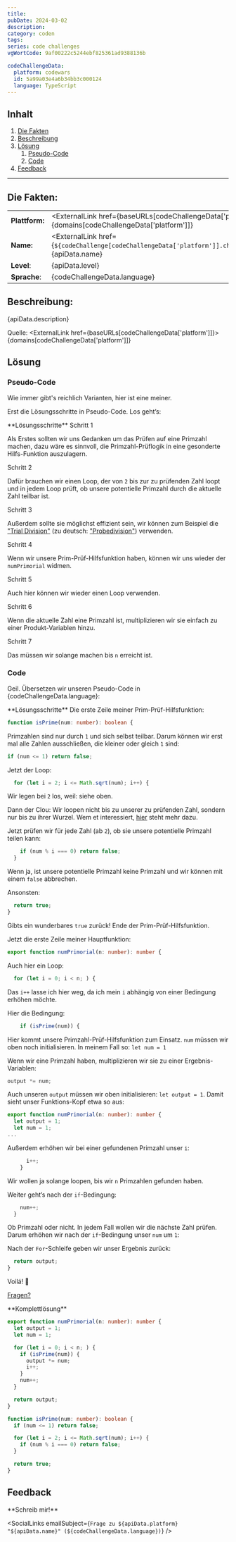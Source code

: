 ```yaml
---
title:
pubDate: 2024-03-02
description:
category: coden
tags:
series: code challenges
vgWortCode: 9af00222c5244ebf825361ad9388136b

codeChallengeData:
  platform: codewars
  id: 5a99a03e4a6b34bb3c000124
  language: TypeScript
---
```


## Inhalt

1. [Die Fakten](#)
1. [Beschreibung](#)
1. [Lösung](#)
   1. [Pseudo-Code](#)
   1. [Code](#)
1. [Feedback](#)

---

## Die Fakten:

|                |                                                                                                                                            |
| -------------- | ------------------------------------------------------------------------------------------------------------------------------------------ |
| **Plattform:** | <ExternalLink href={baseURLs[codeChallengeData['platform']]}>{domains[codeChallengeData['platform']]}</ExternalLink>                       |
| **Name:**      | <ExternalLink href={`${codeChallenge[codeChallengeData['platform']].challenge.url}/${codeChallengeData.id}`}>{apiData.name}</ExternalLink> |
| **Level**:     | {apiData.level}                                                                                                                            |
| **Sprache**:   | {codeChallengeData.language}                                                                                                               |

## Beschreibung:

<FetchedMarkdown>{apiData.description}</FetchedMarkdown>

Quelle: <ExternalLink href={baseURLs[codeChallengeData['platform']]}>{domains[codeChallengeData['platform']]}</ExternalLink>

## Lösung

### Pseudo-Code

Wie immer gibt's reichlich Varianten, hier ist eine meiner.

Erst die Lösungsschritte in Pseudo-Code. Los geht’s:

<Accordion>
**Lösungsschritte**

<Accordion>
Schritt 1

Als Erstes sollten wir uns Gedanken um das Prüfen auf eine Primzahl machen, dazu wäre es sinnvoll, die Primzahl-Prüflogik in eine gesonderte Hilfs-Funktion auszulagern.

</Accordion>
<Accordion>
Schritt 2

Dafür brauchen wir einen Loop, der von `2` bis zur zu prüfenden Zahl loopt und in jedem Loop prüft, ob unsere potentielle Primzahl durch die aktuelle Zahl teilbar ist.

</Accordion>
<Accordion>
Schritt 3

Außerdem sollte sie möglichst effizient sein, wir können zum Beispiel die ["Trial Division"](https://en.wikipedia.org/wiki/Trial_division) (zu deutsch: ["Probedivision"](https://de.wikipedia.org/wiki/Probedivision)) verwenden.

</Accordion>
<Accordion>
Schritt 4

Wenn wir unsere Prim-Prüf-Hilfsfunktion haben, können wir uns wieder der `numPrimorial` widmen.

</Accordion>
<Accordion>
Schritt 5

Auch hier können wir wieder einen Loop verwenden.

</Accordion>
<Accordion>
Schritt 6

Wenn die aktuelle Zahl eine Primzahl ist, multiplizieren wir sie einfach zu einer Produkt-Variablen hinzu.

</Accordion>
<Accordion>
Schritt 7

Das müssen wir solange machen bis `n` erreicht ist.

</Accordion>
</Accordion>

### Code

Geil. Übersetzen wir unseren Pseudo-Code in {codeChallengeData.language}:

<Accordion>
**Lösungsschritte**

<Accordion>
Die erste Zeile meiner Prim-Prüf-Hilfsfunktion:

```ts
function isPrime(num: number): boolean {
```

</Accordion>
<Accordion>

Primzahlen sind nur durch `1` und sich selbst teilbar. Darum können wir erst mal alle Zahlen ausschließen, die kleiner oder gleich `1` sind:

```ts
if (num <= 1) return false;
```

</Accordion>
<Accordion>

Jetzt der Loop:

```ts
  for (let i = 2; i <= Math.sqrt(num); i++) {
```

Wir legen bei `2` los, weil: siehe oben.

Dann der Clou: Wir loopen nicht bis zu unserer zu prüfenden Zahl, sondern nur bis zu ihrer Wurzel. Wem et interessiert, [hier](https://de.wikipedia.org/wiki/Probedivision) steht mehr dazu.

</Accordion>
<Accordion>

Jetzt prüfen wir für jede Zahl (ab `2`), ob sie unsere potentielle Primzahl teilen kann:

```ts
    if (num % i === 0) return false;
  }
```

Wenn ja, ist unsere potentielle Primzahl keine Primzahl und wir können mit einem `false` abbrechen.

</Accordion>
<Accordion>

Ansonsten:

```ts
  return true;
}
```

Gibts ein wunderbares `true` zurück! Ende der Prim-Prüf-Hilfsfunktion.

</Accordion>
<Accordion>

Jetzt die erste Zeile meiner Hauptfunktion:

```ts
export function numPrimorial(n: number): number {
```

</Accordion>
<Accordion>

Auch hier ein Loop:

```ts
  for (let i = 0; i < n; ) {
```

Das `i++` lasse ich hier weg, da ich mein `i` abhängig von einer Bedingung erhöhen möchte.

</Accordion>
<Accordion>

Hier die Bedingung:

```ts
    if (isPrime(num)) {
```

Hier kommt unsere Primzahl-Prüf-Hilfsfunktion zum Einsatz. `num` müssen wir oben noch initialisieren. In meinem Fall so: `let num = 1`

</Accordion>
<Accordion>

Wenn wir eine Primzahl haben, multiplizieren wir sie zu einer Ergebnis-Variablen:

```ts
output *= num;
```

</Accordion>
<Accordion>

Auch unseren `output` müssen wir oben initialisieren: `let output = 1`. Damit sieht unser Funktions-Kopf etwa so aus:

```ts
export function numPrimorial(n: number): number {
  let output = 1;
  let num = 1;
...
```

</Accordion>
<Accordion>

Außerdem erhöhen wir bei einer gefundenen Primzahl unser `i`:

```ts
      i++;
    }
```

Wir wollen ja solange loopen, bis wir `n` Primzahlen gefunden haben.

</Accordion>
<Accordion>

Weiter geht’s nach der `if`-Bedingung:

```ts
    num++;
  }
```

Ob Primzahl oder nicht. In jedem Fall wollen wir die nächste Zahl prüfen. Darum erhöhen wir nach der `if`-Bedingung unser `num` um `1`:

</Accordion>
<Accordion>

Nach der `For`-Schleife geben wir unser Ergebnis zurück:

```ts
  return output;
}
```

</Accordion>
<Accordion>

Voilá! 💪

[Fragen?](#feedback)

</Accordion>
</Accordion>

<Accordion>
**Komplettlösung**

```ts
export function numPrimorial(n: number): number {
  let output = 1;
  let num = 1;

  for (let i = 0; i < n; ) {
    if (isPrime(num)) {
      output *= num;
      i++;
    }
    num++;
  }

  return output;
}

function isPrime(num: number): boolean {
  if (num <= 1) return false;

  for (let i = 2; i <= Math.sqrt(num); i++) {
    if (num % i === 0) return false;
  }

  return true;
}
```

</Accordion>

## Feedback

<Accordion>
**Schreib mir!**

<SocialLinks
  emailSubject={`Frage zu ${apiData.platform} "${apiData.name}" (${codeChallengeData.language})`}
/>

</Accordion>
